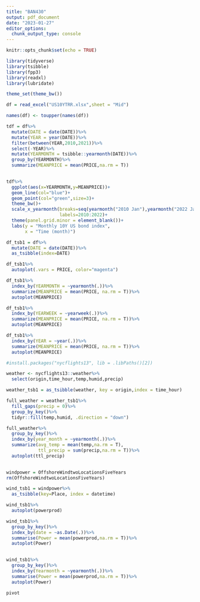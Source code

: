 ```yaml
---
title: "BAN430"
output: pdf_document
date: "2023-01-27"
editor_options: 
  chunk_output_type: console
---
```


```r
knitr::opts_chunk$set(echo = TRUE)

library(tidyverse)
library(tsibble)
library(fpp3)
library(readxl)
library(lubridate)

```

```r
theme_set(theme_bw())
```

```r
df = read_excel("US10YTRR.xlsx",sheet = "Mid")

names(df) <- toupper(names(df))

tdf = df%>%
  mutate(DATE = date(DATE))%>%
  mutate(YEAR = year(DATE))%>%
  filter(between(YEAR,2010,2021))%>%
  select(-YEAR)%>%
  mutate(YEARMONTH = tsibble::yearmonth(DATE))%>%
  group_by(YEARMONTH)%>%
  summarize(MEANPRICE = mean(PRICE,na.rm = T))
  

tdf%>%
  ggplot(aes(x=YEARMONTH,y=MEANPRICE))+
  geom_line(col="blue")+
  geom_point(col="green",size=3)+
  theme_bw()+
  scale_x_yearmonth(breaks=seq(yearmonth("2010 Jan"),yearmonth("2022 Jan"),by=12),
                    labels=2010:2022)+
  theme(panel.grid.minor = element_blank())+
  labs(y = "Monthly 10Y US bond index",
       x = "Time (month)")


```


```r

df_tsb1 = df%>%
  mutate(DATE = date(DATE))%>%
  as_tsibble(index=DATE)

df_tsb1%>%
  autoplot(.vars = PRICE, color="magenta")

```


```r

df_tsb1%>%
  index_by(YEARMONTH = ~yearmonth(.))%>%
  summarize(MEANPRICE = mean(PRICE, na.rm = T))%>%
  autoplot(MEANPRICE)

df_tsb1%>%
  index_by(YEARWEEK = ~yearweek(.))%>%
  summarize(MEANPRICE = mean(PRICE, na.rm = T))%>%
  autoplot(MEANPRICE)

df_tsb1%>%
  index_by(YEAR = ~year(.))%>%
  summarize(MEANPRICE = mean(PRICE, na.rm = T))%>%
  autoplot(MEANPRICE)

```

```r

#install.packages("nycflights13", lib = .libPaths()[2])

weather <- nycflights13::weather%>%
  select(origin,time_hour,temp,humid,precip)

weather_tsb1 = as_tsibble(weather, key = origin,index = time_hour)

full_weather = weather_tsb1%>%
  fill_gaps(precip = 0)%>%
  group_by_key()%>%
  tidyr::fill(temp,humid, .direction = "down")

full_weather%>%
  group_by_key()%>%
  index_by(year_month = ~yearmonth(.))%>%
  summarize(avg_temp = mean(temp,na.rm = T),
            ttl_precip = sum(precip,na.rm = T))%>%
  autoplot(ttl_precip)
  
```

```r
windpower = OffshoreWindtwoLocationsFiveYears
rm(OffshoreWindtwoLocationsFiveYears)

wind_tsb1 = windpower%>%
  as_tsibble(key=Place, index = datetime)

wind_tsb1%>%
  autoplot(powerprod)

wind_tsb1%>%
  group_by_key()%>%
  index_by(date = ~as.Date(.))%>%
  summarise(Power = mean(powerprod,na.rm = T))%>%
  autoplot(Power)
  
```

```r
wind_tsb1%>%
  group_by_key()%>%
  index_by(Yearmonth = ~yearmonth(.))%>%
  summarise(Power = mean(powerprod,na.rm = T))%>%
  autoplot(Power)
```


```r
pivot
```

